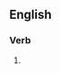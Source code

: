 ==English==

===Verb===
{{head|en|present participle}}

# {{present participle of|reallocate|lang=en|nocat=1}}
